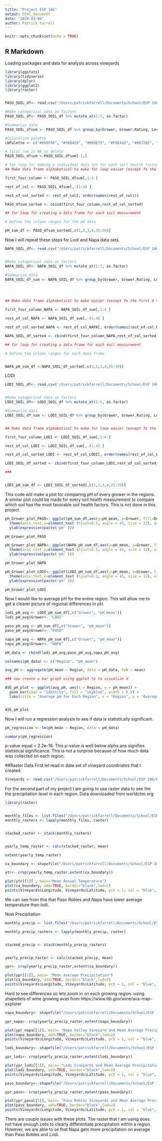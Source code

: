 ```yaml
---
title: "Project ESP 106"
output: html_document
date: "2024-03-06"
author: Patrick Farrell
---
```


```r
knitr::opts_chunk$set(echo = TRUE)
```

## R Markdown
Loading packages and data for analysis across vineyards
```r
library(ggstats)
library(tidyverse)
library(dplyr)
library(ggplot2)
library(raster)


PASO_SOIL_df<- read.csv("/Users/patrickfarrell/Documents/School/ESP 106/ESP106-FINAL-PatrickFarrell/PasoRobles_SHdata.csv")

#Make categorical data as factors
PASO_SOIL_df<- PASO_SOIL_df %>% mutate_at(1:7, as.factor)

#Summarize data 
PASO_SOIL_dfsum <- PASO_SOIL_df %>% group_by(Grower, Grower.Rating, Location, Depth) %>% summarize_at(vars(EC:TN), list(mean=mean, sd=sd, max=max, min=min, median=median),na.rm = TRUE)

#Colorblind palette
cbPalette <- c("#E69F00", "#56B4E9", "#009E73", "#F0E442", "#0072B2", "#D55E00", "#CC79A7")

# first row is NA so delete
PASO_SOIL_dfsum <-PASO_SOIL_dfsum[-1,]

# for loop for making a individual data set for each soil health factor
## Make data frame alphabetical to make for loop easier (except fo the first 4 rows)

first_four_column <- PASO_SOIL_dfsum[,1:4 ]

rest_of_col <- PASO_SOIL_dfsum[,-(1:4) ]

rest_of_col_sorted <- rest_of_col[, order(names(rest_of_col))]

PASO_dfsum_sorted <- cbind(first_four_column,rest_of_col_sorted) 

## for loop for creating a data frame for each soil measurement

# Define the column ranges for the pH data

pH_sum_df <- PASO_dfsum_sorted[,c(1,2,3,4,35:39)]


```

Now I will repeat these steps for Lodi and Napa data sets.

```r
NAPA_SOIL_df<- read.csv("/Users/patrickfarrell/Documents/School/ESP 106/ESP106-FINAL-PatrickFarrell/Napa_SHData.csv")


#Make categorical data as factors
NAPA_SOIL_df<- NAPA_SOIL_df %>% mutate_at(1:7, as.factor)

#Summarize data 
NAPA_SOIL_df_sum <- NAPA_SOIL_df %>% group_by(Grower, Grower.Rating, Location, Depth) %>% summarize_at(vars(EC:TN), list(mean=mean, sd=sd, max=max, min=min, median=median),na.rm = TRUE)




## Make data frame alphabetical to make easier (except fo the first 4 rows)

first_four_column_NAPA <- NAPA_SOIL_df_sum[,1:4 ]

rest_of_col_NAPA <- NAPA_SOIL_df_sum[,-(1:4) ]

rest_of_col_sorted_NAPA <- rest_of_col_NAPA[, order(names(rest_of_col_NAPA))]

NAPA_SOIL_df_sorted <- cbind(first_four_column_NAPA,rest_of_col_sorted_NAPA) 

## for loop for creating a data frame for each soil measurement

# Define the column ranges for each data frame


NAPA_pH_sum_df <-NAPA_SOIL_df_sorted[,c(1,2,3,4,35:39)]

```
LODI
```r
LODI_SOIL_df<- read.csv("/Users/patrickfarrell/Documents/School/ESP 106/ESP106-FINAL-PatrickFarrell/Lodi_AVF_SHdata.csv")


#Make categorical data as factors
LODI_SOIL_df<- LODI_SOIL_df %>% mutate_at(1:5, as.factor)

#Summarize data 
LODI_SOIL_df_sum <- LODI_SOIL_df %>% group_by(Grower, Grower.Rating, Location, Depth) %>% summarize_at(vars(EC:PMN), list(mean=mean, sd=sd, max=max, min=min, median=median),na.rm = TRUE)


## Make data frame alphabetical to make for loop easier (except fo the first 4 rows)

first_four_column_LODI <- LODI_SOIL_df_sum[,1:4 ]

rest_of_col_LODI <- LODI_SOIL_df_sum[,-(1:4) ]

rest_of_col_sorted_LODI <- rest_of_col_LODI[, order(names(rest_of_col_LODI))]

LODI_SOIL_df_sorted <- cbind(first_four_column_LODI,rest_of_col_sorted_LODI) 

###


LODI_pH_sum_df <- LODI_SOIL_df_sorted[,c(1,2,3,4,25:29)]


```
This code will make a plot for comparing pH of every grower in the regions. A similar plot could be made for every soil health measurement to compare which soil has the most favorable soil health factors. This is not done in this project.
```r

pH_Grower_plot_PASO<- ggplot(pH_sum_df,aes(y=pH_mean, x=Grower, fill=Depth)) + geom_boxplot(outlier.shape=NA) +theme_bw() + scale_fill_manual(values=cbPalette) + 
  theme(axis.text.x=element_text (hjust=0.5, angle = 45, size = 12), axis.title.x = element_text(size=10), axis.title.y = element_text(size=14), plot.title = element_text(size=18), strip.text.x = element_text(size = 12),strip.text.y = element_text(size = 12), axis.text.y.left =element_text( size = 12), legend.text=element_text(size=12), legend.title=element_text(size=12)) + 
  ylab(expression(paste('pH' ))) 

pH_Grower_plot_PASO

```

```r

pH_Grower_plot_NAPA<- ggplot(NAPA_pH_sum_df,aes(y=pH_mean, x=Grower, fill=Depth)) + geom_boxplot(outlier.shape=NA) +theme_bw() + scale_fill_manual(values=cbPalette) + 
  theme(axis.text.x=element_text (hjust=0.5, angle = 45, size = 12), axis.title.x = element_text(size=10), axis.title.y = element_text(size=14), plot.title = element_text(size=18), strip.text.x = element_text(size = 12),strip.text.y = element_text(size = 12), axis.text.y.left =element_text( size = 12), legend.text=element_text(size=12), legend.title=element_text(size=12)) + 
  ylab(expression(paste('pH' ))) 

pH_Grower_plot_NAPA
```

```r
pH_Grower_plot_LODI<- ggplot(LODI_pH_sum_df,aes(y=pH_mean, x=Grower, fill=Depth)) + geom_boxplot(outlier.shape=NA) +theme_bw() + scale_fill_manual(values=cbPalette) + 
  theme(axis.text.x=element_text (hjust=0.5, angle = 45, size = 12), axis.title.x = element_text(size=10), axis.title.y = element_text(size=14), plot.title = element_text(size=18), strip.text.x = element_text(size = 12),strip.text.y = element_text(size = 12), axis.text.y.left =element_text( size = 12), legend.text=element_text(size=12), legend.title=element_text(size=12)) + 
  ylab(expression(paste('pH' ))) 

pH_Grower_plot_LODI

```

Now I would like to average pH for the entire region. This will allow me to get a clearer picture of regional differences in pH.

```r

lodi_pH_avg <- LODI_pH_sum_df[,c("Grower", "pH_mean")]
lodi_pH_avg$Grower<- "LODI"

paso_pH_avg <- pH_sum_df[,c("Grower", "pH_mean")]
paso_pH_avg$Grower<- "PASO"

napa_pH_avg <- NAPA_pH_sum_df[,c("Grower", "pH_mean")]
napa_pH_avg$Grower<- "NAPA"

pH_data <- rbind(lodi_pH_avg,paso_pH_avg,napa_pH_avg)

colnames(pH_data) <- c("Region", "pH_mean")

avg_pH <- aggregate(pH_mean ~ Region, data = pH_data, FUN = mean)

### now create a bar graph using ggplot to to visualize d

AVG_pH_plot <- ggplot(avg_pH, aes(x = Region, y = pH_mean)) +
  geom_bar(stat = "identity", fill = "skyblue", width = 0.5) +
  labs(title = "Average pH for Each Region", x = "Region", y = "Average pH")


AVG_pH_plot
```
Now I will run a regression analysis to see if data is statistically significant. 
```r

pH_regression <- lm(pH_mean ~ Region, data = pH_data)

summary(pH_regression)

```
p-value equal < 2.2e-16. This p-value is well below alpha ans signifies statistical significance. This is not a surprise because of how much data was collected on each region.


##Raster Data
First let read in data set of vineyard coordinates that I created. 
```r

Vineyards <- read.csv("/Users/patrickfarrell/Documents/School/ESP 106/ESP106-FINAL-PatrickFarrell/Vineyard Coordinates.csv")

```
For the second part of my project I am going to use raster data to see the the precipitation level in each region. Data downloaded from worldclim.org

```r
library(raster)


monthly_files <- list.files("/Users/patrickfarrell/Documents/School/ESP 106/ESP106-FINAL-PatrickFarrell/wc2.1_10m_tavg", pattern = "\\.tif$", full.names = TRUE)
monthly_rasters <- lapply(monthly_files, raster)


stacked_raster <- stack(monthly_rasters)


yearly_temp_raster <- calc(stacked_raster, mean)  
```



```r
extent(yearly_temp_raster)

ca_boundary <- shapefile("/Users/patrickfarrell/Documents/School/ESP 106/ESP106-FINAL-PatrickFarrell/ca_state_boundary/ca_state_boundaries.shp")

ytr<- crop(yearly_temp_raster,extent(ca_boundary))

plot(ytr[[1]] , main="Mean Annual Temperature")
plot(ca_boundary, add=TRUE, border="black",lwd=2)
points(Vineyards$Longitude, Vineyards$Latitude, pch = 1, col = "blue", cex= .5)


```

We can see from this that Paso Robles and Napa have lower average temperature than lodi. 

Now Precipitation
```r
monthly_precip <- list.files("/Users/patrickfarrell/Documents/School/ESP 106/ESP106-FINAL-PatrickFarrell/wc2.1_10m_prec", pattern = "\\.tif$", full.names = TRUE)

monthly_precip_rasters <- lapply(monthly_precip, raster)


stacked_precip <- stack(monthly_precip_rasters)


yearly_precip_raster <- calc(stacked_precip, mean)

ypr<- crop(yearly_precip_raster,extent(ca_boundary))

plot(ypr[[1]], main= "Mean Average Precipitation")
plot(ca_boundary, add=TRUE, border="black",lwd=2)
points(Vineyards$Longitude, Vineyards$Latitude, pch = 1, col = "blue", cex= .5)

```

Hard to see differences so lets zoom in on each growing region. using shapefiels of wine growing avas from https://www.ttb.gov/wine/ava-map-explorer

```r
napa_boundary<- shapefile("/Users/patrickfarrell/Documents/School/ESP 106/ESP106-FINAL-PatrickFarrell/napa_valley/napa_valley.shp")

ypr_napa<- crop(yearly_precip_raster,extent(napa_boundary))

plot(ypr_napa[[1]], main= "Napa Valley Vineyard and Mean Average Precipitation")
plot(napa_boundary, add=TRUE, border="black",lwd=2)
points(Vineyards$Longitude, Vineyards$Latitude, pch = 1, col = "blue", cex= .5)


```


```r
lodi_boundary<- shapefile("/Users/patrickfarrell/Documents/School/ESP 106/ESP106-FINAL-PatrickFarrell/lodi/lodi.shp")

ypr_lodi<- crop(yearly_precip_raster,extent(lodi_boundary))

plot(ypr_lodi[[1]], main= "Lodi Vineyards and Mean Average Precipitation")
plot(lodi_boundary, add=TRUE, border="black",lwd=2)
points(Vineyards$Longitude, Vineyards$Latitude, pch = 1, col = "blue", cex= .5)
```

```r
paso_boundary<- shapefile("/Users/patrickfarrell/Documents/School/ESP 106/ESP106-FINAL-PatrickFarrell/paso_robles/paso_robles.shp")

ypr_paso<- crop(yearly_precip_raster,extent(paso_boundary))

plot(ypr_paso[[1]], main= "Paso Robles Vineyards and Mean Average Precipitation")
plot(paso_boundary, add=TRUE, border="black",lwd=2)
points(Vineyards$Longitude, Vineyards$Latitude, pch = 1, col = "blue", cex= .5)

```


There are couple issues with these plots. The raster that I am using does not have enough cells to clearly differentiate precipitation within a region. However, we are able to se that Napa gets more precipitation on average than Paso Robles and Lodi. 